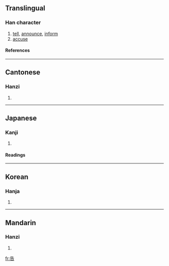 {{see|吿}}

==Translingual==
===Han character===
{{Han char|rn=30|rad=口|as=04|sn=7|four=2460<sub>1</sub>|canj=竹土口 (HGR)}}
# [[tell]], [[announce]], [[inform]]
# [[accuse]]
====References====
{{Han ref|kx=0181.191|dkj=03381|dj=0398.040|hdz=10589.120|uh=544A|ud=21578|bh=A769|bd=42857}}
----
==Cantonese==
===Hanzi===
{{yue-hanzi|jyut=|y=gou3}}
# {{defn|Cantonese}}
----
==Japanese==
===Kanji===
{{ja-kanji|grade=4|rs=口04}}
# {{defn|Japanese}} 
====Readings====
{{ja-readings|on=[[こく]] (koku), [[こう]] (kō)|kun=[[つげる]] (tsugeru)}}
----
==Korean==
===Hanja===
{{ko-hanja|hangeul=[[고]], [[곡]]|rv=go, gok|mr=ko, kok}}
# {{defn|Korean}}
----
==Mandarin==
===Hanzi===
{{cmn-hanzi|pin=[[gào]] (gao4)|wg=kao<sup>4</sup>}}
# {{defn|Mandarin}}

[[fr:告]]
